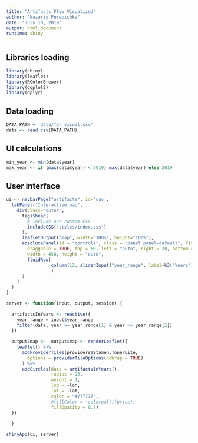 ```yaml
---
title: "Artifacts Flow Visualized"
author: "Nazariy Perepichka"
date: "July 10, 2019"
output: html_document
runtime: shiny
---
```

## Libraries loading
```r
library(shiny)
library(leaflet)
library(RColorBrewer)
library(ggplot2)
library(dplyr)
```


## Data loading
```r
DATA_PATH = 'data/for_visual.csv'
data <- read.csv(DATA_PATH)
```

## UI calculations
```r
min_year <- min(data$year) 
max_year <- if (max(data$year) < 2019) max(data$year) else 2019
```

## User interface
```r
ui <- navbarPage("artifacts", id='nav',
  tabPanel("Interactive map",
    div(class="outer",
      tags$head(
        # Include our custom CSS
        includeCSS("styles/index.css")
      ),
      leafletOutput("map", width="100%", height="100%"),
      absolutePanel(id = "controls", class = "panel panel-default", fixed = TRUE,
        draggable = TRUE, top = 60, left = "auto", right = 20, bottom = "auto",
        width = 450, height = "auto",
        fluidRow(
                 column(12, sliderInput("year_range", label=h3("Years"), min=min_year, max=max_year,  c(min_year, max_year)))
                 )
      )
    )
  )
)
```

```r
server <- function(input, output, session) {
  
  artifactsInYears <- reactive({
    year_range = input$year_range
    filter(data, year >= year_range[1] & year <= year_range[2])
  })
  
  output$map <-  output$map <- renderLeaflet({
    leaflet() %>%
      addProviderTiles(providers$Stamen.TonerLite,
        options = providerTileOptions(noWrap = TRUE)
      ) %>%
      addCircles(data = artifactsInYears(),
                 radius = 25,
                 weight = 1,
                 lng = ~lon, 
                 lat = ~lat,
                 color = "#777777",
                 #fillColor = ~colorpal()(price),
                 fillOpacity = 0.7)
  })
  
  }
```

```r
shinyApp(ui, server)
```
